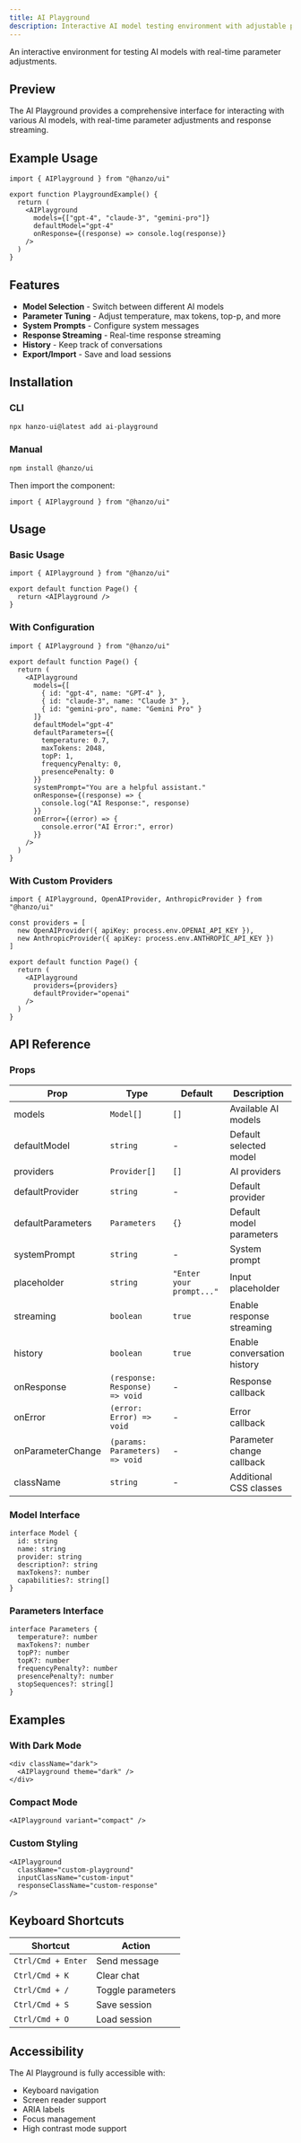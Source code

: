 ```yaml
---
title: AI Playground
description: Interactive AI model testing environment with adjustable parameters
---
```


An interactive environment for testing AI models with real-time parameter adjustments.

## Preview

The AI Playground provides a comprehensive interface for interacting with various AI models, with real-time parameter adjustments and response streaming.

## Example Usage

```tsx
import { AIPlayground } from "@hanzo/ui"

export function PlaygroundExample() {
  return (
    <AIPlayground
      models={["gpt-4", "claude-3", "gemini-pro"]}
      defaultModel="gpt-4"
      onResponse={(response) => console.log(response)}
    />
  )
}
```

## Features

- **Model Selection** - Switch between different AI models
- **Parameter Tuning** - Adjust temperature, max tokens, top-p, and more
- **System Prompts** - Configure system messages
- **Response Streaming** - Real-time response streaming
- **History** - Keep track of conversations
- **Export/Import** - Save and load sessions

## Installation

### CLI

```bash
npx hanzo-ui@latest add ai-playground
```

### Manual

```bash
npm install @hanzo/ui
```

Then import the component:

```tsx
import { AIPlayground } from "@hanzo/ui"
```

## Usage

### Basic Usage

```tsx
import { AIPlayground } from "@hanzo/ui"

export default function Page() {
  return <AIPlayground />
}
```

### With Configuration

```tsx
import { AIPlayground } from "@hanzo/ui"

export default function Page() {
  return (
    <AIPlayground
      models={[
        { id: "gpt-4", name: "GPT-4" },
        { id: "claude-3", name: "Claude 3" },
        { id: "gemini-pro", name: "Gemini Pro" }
      ]}
      defaultModel="gpt-4"
      defaultParameters={{
        temperature: 0.7,
        maxTokens: 2048,
        topP: 1,
        frequencyPenalty: 0,
        presencePenalty: 0
      }}
      systemPrompt="You are a helpful assistant."
      onResponse={(response) => {
        console.log("AI Response:", response)
      }}
      onError={(error) => {
        console.error("AI Error:", error)
      }}
    />
  )
}
```

### With Custom Providers

```tsx
import { AIPlayground, OpenAIProvider, AnthropicProvider } from "@hanzo/ui"

const providers = [
  new OpenAIProvider({ apiKey: process.env.OPENAI_API_KEY }),
  new AnthropicProvider({ apiKey: process.env.ANTHROPIC_API_KEY })
]

export default function Page() {
  return (
    <AIPlayground
      providers={providers}
      defaultProvider="openai"
    />
  )
}
```

## API Reference

### Props

| Prop | Type | Default | Description |
| --- | --- | --- | --- |
| models | `Model[]` | `[]` | Available AI models |
| defaultModel | `string` | - | Default selected model |
| providers | `Provider[]` | `[]` | AI providers |
| defaultProvider | `string` | - | Default provider |
| defaultParameters | `Parameters` | `{}` | Default model parameters |
| systemPrompt | `string` | - | System prompt |
| placeholder | `string` | `"Enter your prompt..."` | Input placeholder |
| streaming | `boolean` | `true` | Enable response streaming |
| history | `boolean` | `true` | Enable conversation history |
| onResponse | `(response: Response) => void` | - | Response callback |
| onError | `(error: Error) => void` | - | Error callback |
| onParameterChange | `(params: Parameters) => void` | - | Parameter change callback |
| className | `string` | - | Additional CSS classes |

### Model Interface

```tsx
interface Model {
  id: string
  name: string
  provider: string
  description?: string
  maxTokens?: number
  capabilities?: string[]
}
```

### Parameters Interface

```tsx
interface Parameters {
  temperature?: number
  maxTokens?: number
  topP?: number
  topK?: number
  frequencyPenalty?: number
  presencePenalty?: number
  stopSequences?: string[]
}
```

## Examples

### With Dark Mode

```tsx
<div className="dark">
  <AIPlayground theme="dark" />
</div>
```

### Compact Mode

```tsx
<AIPlayground variant="compact" />
```

### Custom Styling

```tsx
<AIPlayground
  className="custom-playground"
  inputClassName="custom-input"
  responseClassName="custom-response"
/>
```

## Keyboard Shortcuts

| Shortcut | Action |
| --- | --- |
| `Ctrl/Cmd + Enter` | Send message |
| `Ctrl/Cmd + K` | Clear chat |
| `Ctrl/Cmd + /` | Toggle parameters |
| `Ctrl/Cmd + S` | Save session |
| `Ctrl/Cmd + O` | Load session |

## Accessibility

The AI Playground is fully accessible with:
- Keyboard navigation
- Screen reader support
- ARIA labels
- Focus management
- High contrast mode support